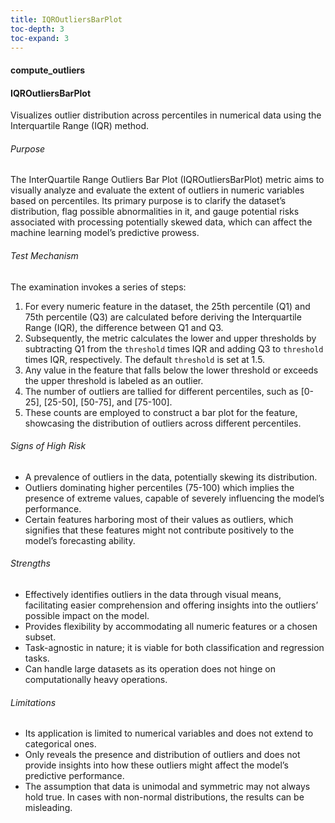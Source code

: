 ```yaml
---
title: IQROutliersBarPlot
toc-depth: 3
toc-expand: 3
---
```







#### compute_outliers

 
#### IQROutliersBarPlot

Visualizes outlier distribution across percentiles in numerical data using the Interquartile Range (IQR) method.

###### Purpose

The InterQuartile Range Outliers Bar Plot (IQROutliersBarPlot) metric aims to visually analyze and evaluate the
extent of outliers in numeric variables based on percentiles. Its primary purpose is to clarify the dataset's
distribution, flag possible abnormalities in it, and gauge potential risks associated with processing potentially
skewed data, which can affect the machine learning model's predictive prowess.

###### Test Mechanism

The examination invokes a series of steps:

1. For every numeric feature in the dataset, the 25th percentile (Q1) and 75th percentile (Q3) are calculated
before deriving the Interquartile Range (IQR), the difference between Q1 and Q3.
2. Subsequently, the metric calculates the lower and upper thresholds by subtracting Q1 from the `threshold` times
IQR and adding Q3 to `threshold` times IQR, respectively. The default `threshold` is set at 1.5.
3. Any value in the feature that falls below the lower threshold or exceeds the upper threshold is labeled as an
outlier.
4. The number of outliers are tallied for different percentiles, such as [0-25], [25-50], [50-75], and [75-100].
5. These counts are employed to construct a bar plot for the feature, showcasing the distribution of outliers
across different percentiles.

###### Signs of High Risk

- A prevalence of outliers in the data, potentially skewing its distribution.
- Outliers dominating higher percentiles (75-100) which implies the presence of extreme values, capable of severely
influencing the model's performance.
- Certain features harboring most of their values as outliers, which signifies that these features might not
contribute positively to the model's forecasting ability.

###### Strengths

- Effectively identifies outliers in the data through visual means, facilitating easier comprehension and offering
insights into the outliers' possible impact on the model.
- Provides flexibility by accommodating all numeric features or a chosen subset.
- Task-agnostic in nature; it is viable for both classification and regression tasks.
- Can handle large datasets as its operation does not hinge on computationally heavy operations.

###### Limitations

- Its application is limited to numerical variables and does not extend to categorical ones.
- Only reveals the presence and distribution of outliers and does not provide insights into how these outliers
might affect the model's predictive performance.
- The assumption that data is unimodal and symmetric may not always hold true. In cases with non-normal
distributions, the results can be misleading.




 